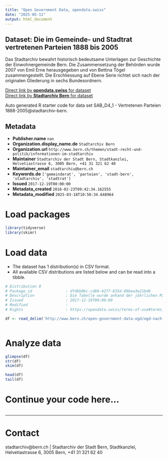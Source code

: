 ```yaml
---
title: "Open Government Data, opendata.swiss"
date: "2025-05-11"
output: html_document
---
```


## Dataset: Die im Gemeinde- und Stadtrat vertretenen Parteien 1888 bis 2005

Das Stadtarchiv bewahrt historisch bedeutsame Unterlagen zur Geschichte der Einwohnergemeinde Bern. Die Zusammensetzung der Behörden wurde 2007 von Emil Erne herausgegeben und von Bettina Tögel zusammengestellt. Die Erschliessung auf Ebene Serie richtet sich nach der originalen Gliederung in sechs Bundesordnern.

[Direct link by **opendata.swiss** for dataset](https://opendata.swiss/de/dataset/de-die-im-gemeinde-und-stadtrat-vertretenen-parteien-1888-bis-2005)<br>
[Direct link by **Stadtarchiv Bern** for dataset](http://www.bern.ch/open-government-data-ogd/ogd-nach-themen/stadtarchiv-ogd)

Auto generated R starter code for data set SAB_D4_1 - Vertretenen Parteien 1888-2005@stadtarchiv-bern.

## Metadata

- **Publisher.name** `nan`
- **Organization.display_name.de** `Stadtarchiv Bern`
- **Organization.url** `http://www.bern.ch/themen/stadt-recht-und-politik/informationen-im-stadtarchiv`
- **Maintainer** `Stadtarchiv der Stadt Bern, Stadtkanzlei, Helvetiastrasse 6, 3005 Bern, +41 31 321 62 40`
- **Maintainer_email** `stadtarchiv@bern.ch`
- **Keywords.de** `['gemeinderat', 'parteien', 'stadt-bern', 'stadtarchiv', 'stadtrat']`
- **Issued** `2017-12-19T00:00:00`
- **Metadata_created** `2018-02-23T09:42:34.162555`
- **Metadata_modified** `2025-03-18T10:50:34.648964`


# Load packages

```r

library(tidyverse)
library(skimr)

```

# Load data

-   The dataset has 1 distribution(s) in CSV format.
-   All available CSV distributions are listed below and can be read into a tibble.

```r

# Distribution 0
# Package_id               : dfdbb06c-cd60-4277-835d-89bea3e21bd6
# Description              : Die Tabelle wurde anhand der jährlichen Mitgliederlisten des Stadtrates (Stadtrat/ Mitglieder) erstellt, wo die benutzten Quellen im Einzelnen aufgeführt sind. Tanner 1995: 610f, 617ff., Aemmer 1973: 217f., Moser 1977: 47, Milliet 1899: 9. Tanner 1995: 610. Aemmer 1973: 7, Die Arbeiter-Union Bern 1892. Gruner 1988: 137f., Aemmer 1973: 51f. Moser 1977: 24, Milliet 1899: 9. Moser 1977: 24f. Bieler 1960: 311ff., 321f., Urech [o.J.]: 24-27. Moser 1977: 99f. Bartlome 1996: 3-6, Junker 1996: 176f., 180f., Junker 1968: 118ff., Graf 1982: 501f. Gruner 1977: 101f. Moser 2003. Gruner 1977: 161, Ramseier 1973: 52. Gruner 1977: 101f. Glauser/ Vatter [o.J.]: 28f. Die neue Partei ist getauft. Zehn Jahre bewegt. Seitz 1990. Wahlprotokoll vom 28. November 2004 – Protokoll der Stadtratswahlen. Brief und Statuten der Bürger-Partei (SAB Dok: Bürger-Partei), SRP 1996/1: 531.
# Issued                   : 2017-12-19T00:00:00
# Modified                 : 
# Rights                   : https://opendata.swiss/terms-of-use#terms_by

df <- read_delim('http://www.bern.ch/open-government-data-ogd/ogd-nach-themen/stadtarchiv-ogd/download-zusammensetzung_der_behoerden_1832_bis_2005-ogd/die-im-gemeinde--und-Stadtrat-vertretenen-Parteien-1888-bis-2005.txt/download')



```

# Analyze data

```r

glimpse(df)
str(df)
skim(df)

head(df)
tail(df)

```

# Continue your code here...

```r

```

------------------------------------------------------------------------

# Contact

stadtarchiv@bern.ch | Stadtarchiv der Stadt Bern, Stadtkanzlei, Helvetiastrasse 6, 3005 Bern, +41 31 321 62 40
